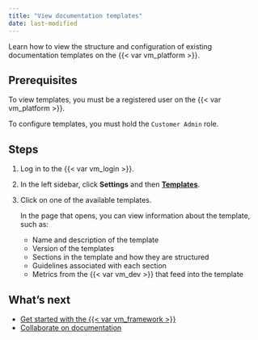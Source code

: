 ```yaml
---
title: "View documentation templates"
date: last-modified
---
```


Learn how to view the structure and configuration of existing documentation templates on the {{< var vm_platform >}}. 

## Prerequisites

To view templates, you must be a registered user on the {{< var vm_platform >}}.

::: {.callout-important}
To configure templates, you must hold the `Customer Admin` role. 
:::

## Steps

1. Log in to the {{< var vm_login >}}.

2. In the left sidebar, click **Settings** and then [**Templates**]({{< var vm_url >}}/settings/templates).

2. Click on one of the available templates. 

   In the page that opens, you can view information about the template, such as: 

   - Name and description of the template
   - Version of the templates
   - Sections in the template and how they are structured
   - Guidelines associated with each section 
   - Metrics from the {{< var vm_dev >}} that feed into the template


<!---
## Troubleshooting

[Include any common issues or errors that may arise during the task and how to resolve them.]
--->

## What's next

- [Get started with the {{< var vm_framework >}}](get-started-developer-framework.qmd)
- [Collaborate on documentation](collaborate-with-others.qmd)
